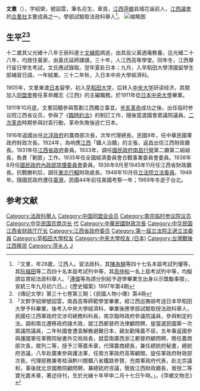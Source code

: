 {{Infobox Officeholder
|姓名= 文羣
|圖像=File:Wen Qun.jpg
|圖像大小=200px
|圖像說明=  
|rank= 
| birth_date = {{Birth date|1884|3|10}}（光緒十年甲申二月十七日午時）
|出生地點= 江西省萍鄉縣
|逝世日期= {{Birth date|1969|3|5}}
|逝世地點= 台北
| resting_place = ？
|國籍=
|配偶=  黃譽珍、潘煥亭
|職業=
| 父母 =  光緒十八年壬辰科進士[[文緝熙|文緝熙]]
| 親屬 =  
|party=  
|awards=
}}
'''文羣'''（{{bd|1884年|3月10日|1969年|3月5日}}），字紹榮，號詔雲，筆名召生、章貢，[[江西|江西]][[萍鄉|萍鄉]]县城花庙前人，[[江西議會|江西議會]]的[[合羣社|合羣社]]主要成員之一。學部試驗取法政科舉人<ref>『文羣，年28歲，江西人。習法政科，其[[陳為騏|陳為騏]]等四十七名本屆考試列優等，其[[阮福田|阮福田]]等二百四十名本屆考試列中等，其[[高仲和|高仲和]]一名上屆考試列中等，均擬請旨賞給法政科舉人。「[[溥偉|溥偉]]等為請分別給予遊學畢業生出身以示獎勵事摺」，宣統三年九月初六日。』《歷史檔案》1997年第4期</ref>。
[[File:文羣.jpg|缩略图]]
== 生平<ref>《傳記文學》第三十七卷第三期；《民國人物小傳》第4冊</ref><ref>「文群字紹榮號詔雲，南昌高等師範學堂畢業，經江西巡撫胡考送日本早稻田大學予科畢業，後考入中央大學經濟科，畢業後應學部試驗取授法政科舉人，民國任江西軍政府交涉司總務科科長，南京臨時政府參議院議員，參與制定約法。調和南北遷移政府諸大政，就江西都督府法律顧問聘，旋當選民國第一次眾議院議員，二年秋國會遭袁解散避難日本，親友勸降義不屈，五年春返國參與護國軍任軍務院秘書外交局局長，就雲南廣西浙江都督府顧問聘，簡任農商部次長，敘列二等，授予三等嘉禾章，代理農商總長，兼任總統府秘書，總統府咨議，八年赴廣東參與護法軍，任南方軍政府高等顧閩，旋任軍政府財政部次長，代理部務兼粵桂滇黔川閩贛八省鐵路參贊，充南軍政府代表，赴北京議和，事後就北京國務院顧問聘，兼總統府咨議，簡放江西財政廳長，晉授二等寶光嘉禾章，著述待刊，生於光緒十年甲申二月十七日午時。」。《萍鄉文物志》</ref> ==
十二歲其父光緒十八年壬辰科進士[[文緝熙|文緝熙]]病逝，由其岳父黃適庵教養，迄光緒二十八年，均居住黃家，由黃氏延師課讀，三十年，人江西高等學堂。同年冬，江西舉行留日學生考試，文氏應試錄取。翌年夏赴日本；九月，入早稻田大學清國留學生部補習日語，一年結業。三十二年秋，入日本中央大學經濟科。

1905年，文羣東渡[[日本|日本]]留學，初入[[早稻田大学|早稻田大学]]，后转入[[中央大學_(日本)|中央大学]]研读经济，其間加入[[同盟會|同盟會]]擔任革命雜志《江西》的主編職務。於1911年從[[日本|日本]][[中央大學|中央大學]]畢業。

1911年10月底，文羣回贛參與策劃江西獨立事宜。[[辛亥革命|辛亥革命]]成功之後，出任临时参议院江西省议员，參與了《[[臨時約法|臨時約法]]》的制訂工作，隨後當選國會眾議院議員。[[二次革命|二次革命]]時期參與討袁行動，革命失敗後逃亡日本。

1916年返國出任[[北洋政府|北洋政府]]的農商部次長，次年代理總長。民國9年，任中華民國軍政府財政次長。1924年，為响應[[江西|江西]]「贛人治贛」的主張，返昌出任江西財政廳長。1931年任[[江西省政府|江西省政府]]委員。1933年，調任[[國民政府|國民政府]][[南昌行營|南昌行營]]第二廳第二組組長，負責「剿匪」工作。1935年任全國經濟委員會合戰事業委員會委員。1938年8月任[[國民政府內政部禁煙委員會|國民政府內政部禁煙委員會]]委員。1936年9月至1945年11月任江西省財政廳長。抗戰勝利后，調任[[東北行轅|東北行轅]]財政處長。1948年10月任[[立法院|立法院]][[立法委員|立法委員]]。1949年。隨國民政府遷往[[臺灣|臺灣]]，民國44年前往美國考察一年；1969年冬逝于台北。

==参考文献==
{{reflist}}

{{江西行政长官|北省}}
{{中華民國第一屆立法委員}}
{{DEFAULTSORT:W}}
[[Category:法政科舉人|Category:法政科舉人]]
[[Category:中国同盟会会员|Category:中国同盟会会员]]
[[Category:南京临时参议院议员|Category:南京临时参议院议员]]
[[Category:中华民国农商次长|Category:中华民国农商次长]]
[[Category:中華民國農商總長|代]]
[[Category:中華民國財政次長|Category:中華民國財政次長]]
[[Category:中华民国江西省财政厅厅长|Category:中华民国江西省财政厅厅长]]
[[Category:江西省政府委员|Category:江西省政府委员]]
[[Category:第一屆立法院正選立法委員|Category:第一屆立法院正選立法委員]]
[[Category:早稻田大學校友|Category:早稻田大學校友]]
[[Category:中央大學校友_(日本)|Category:中央大學校友 (日本)]]
[[Category:台灣戰後江西移民|Category:台灣戰後江西移民]]
[[Category:萍乡人|Category:萍乡人]]
[[Category:文姓|J]]
